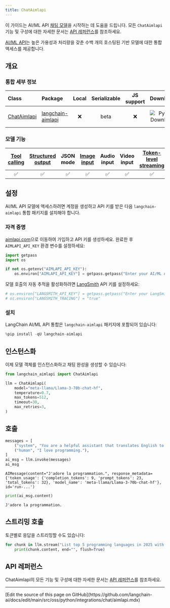 ```yaml
---
title: ChatAimlapi
---
```


이 가이드는 AI/ML API [채팅 모델](/oss/python/langchain/models)을 시작하는 데 도움을 드립니다. 모든 `ChatAimlapi` 기능 및 구성에 대한 자세한 문서는 [API 레퍼런스](https://python.langchain.com/api_reference/aimlapi/chat_models/langchain_aimlapi.chat_models.ChatAimlapi.html)를 참조하세요.

[AI/ML API](https://aimlapi.com/app/?utm_source=langchain&utm_medium=github&utm_campaign=integration)는 높은 가용성과 처리량을 갖춘 수백 개의 호스팅된 기반 모델에 대한 통합 액세스를 제공합니다.

## 개요

### 통합 세부 정보

| Class | Package | Local | Serializable | JS support | Downloads | Version |
| :--- | :--- | :---: | :---: | :---: | :---: | :---: |
| [ChatAimlapi](https://python.langchain.com/api_reference/aimlapi/chat_models/langchain_aimlapi.chat_models.ChatAimlapi.html) | [langchain-aimlapi](https://python.langchain.com/api_reference/aimlapi/index.html) | ❌ | beta | ❌ | ![PyPI - Downloads](https://img.shields.io/pypi/dm/langchain-aimlapi?style=flat-square&label=%20) | ![PyPI - Version](https://img.shields.io/pypi/v/langchain-aimlapi?style=flat-square&label=%20) |

### 모델 기능

| [Tool calling](/oss/python/langchain/tools) | [Structured output](/oss/python/langchain/structured-output) | JSON mode | [Image input](/oss/python/langchain/messages#multimodal) | Audio input | Video input | [Token-level streaming](/oss/python/langchain/streaming/) | Native async | [Token usage](/oss/python/langchain/models#token-usage) | [Logprobs](/oss/python/langchain/models#log-probabilities) |
| :---: | :---: | :---: | :---: | :---: | :---: | :---: | :---: | :---: | :---: |
| ✅ | ✅ | ✅ | ✅ | ✅ | ✅ | ✅ | ✅ | ✅ | ✅ |

## 설정

AI/ML API 모델에 액세스하려면 계정을 생성하고 API 키를 받은 다음 `langchain-aimlapi` 통합 패키지를 설치해야 합니다.

### 자격 증명

[aimlapi.com](https://aimlapi.com/app/?utm_source=langchain&utm_medium=github&utm_campaign=integration)으로 이동하여 가입하고 API 키를 생성하세요. 완료한 후 `AIMLAPI_API_KEY` 환경 변수를 설정하세요:

```python
import getpass
import os

if not os.getenv("AIMLAPI_API_KEY"):
    os.environ["AIMLAPI_API_KEY"] = getpass.getpass("Enter your AI/ML API key: ")
```

모델 호출의 자동 추적을 활성화하려면 [LangSmith](https://docs.smith.langchain.com/) API 키를 설정하세요:

```python
# os.environ["LANGSMITH_API_KEY"] = getpass.getpass("Enter your LangSmith API key: ")
# os.environ["LANGSMITH_TRACING"] = "true"
```

### 설치

LangChain AI/ML API 통합은 `langchain-aimlapi` 패키지에 포함되어 있습니다:

```python
%pip install -qU langchain-aimlapi
```

## 인스턴스화

이제 모델 객체를 인스턴스화하고 채팅 완성을 생성할 수 있습니다:

```python
from langchain_aimlapi import ChatAimlapi

llm = ChatAimlapi(
    model="meta-llama/Llama-3-70b-chat-hf",
    temperature=0.7,
    max_tokens=512,
    timeout=30,
    max_retries=3,
)
```

## 호출

```python
messages = [
    ("system", "You are a helpful assistant that translates English to French."),
    ("human", "I love programming."),
]
ai_msg = llm.invoke(messages)
ai_msg
```

```output
AIMessage(content="J'adore la programmation.", response_metadata={'token_usage': {'completion_tokens': 9, 'prompt_tokens': 23, 'total_tokens': 32}, 'model_name': 'meta-llama/Llama-3-70b-chat-hf'}, id='run-...')
```

```python
print(ai_msg.content)
```

```output
J'adore la programmation.
```

## 스트리밍 호출

토큰별로 응답을 스트리밍할 수도 있습니다:

```python
for chunk in llm.stream("List top 5 programming languages in 2025 with reasons."):
    print(chunk.content, end="", flush=True)
```

## API 레퍼런스

ChatAimlapi의 모든 기능 및 구성에 대한 자세한 문서는 [API 레퍼런스](https://python.langchain.com/api_reference/aimlapi/chat_models/langchain_aimlapi.chat_models.ChatAimlapi.html)를 참조하세요.

---

<Callout icon="pen-to-square" iconType="regular">
  [Edit the source of this page on GitHub](https://github.com/langchain-ai/docs/edit/main/src/oss/python/integrations/chat/aimlapi.mdx)
</Callout>
